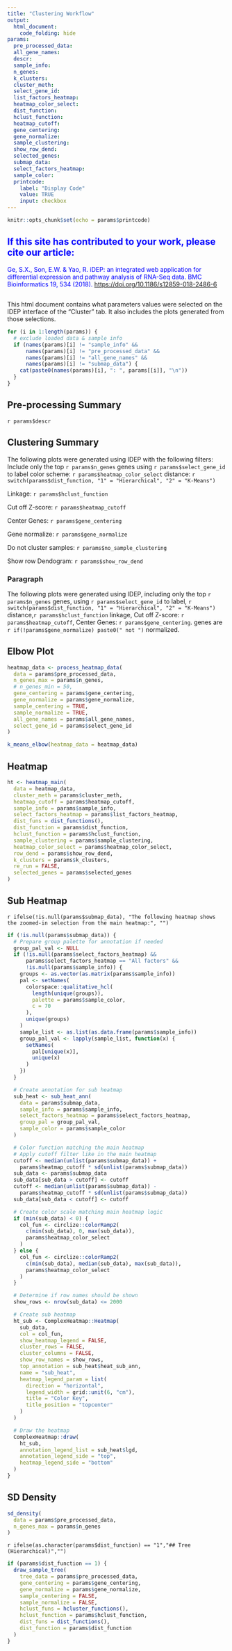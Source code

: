 ```yaml
---
title: "Clustering Workflow"
output: 
  html_document:
    code_folding: hide
params:
  pre_processed_data:
  all_gene_names:
  descr:
  sample_info:
  n_genes:
  k_clusters:
  cluster_meth:
  select_gene_id:
  list_factors_heatmap:
  heatmap_color_select:
  dist_function:
  hclust_function:
  heatmap_cutoff:
  gene_centering:
  gene_normalize:
  sample_clustering:
  show_row_dend:
  selected_genes:
  submap_data:
  select_factors_heatmap:
  sample_color:
  printcode:
    label: "Display Code"
    value: TRUE
    input: checkbox
---
```


```r
knitr::opts_chunk$set(echo = params$printcode)
```
<div>

::: {style="color: Blue"}
## If this site has contributed to your work, please cite our article:

Ge, S.X., Son, E.W. & Yao, R. iDEP: an integrated web application for differential expression and pathway analysis of RNA-Seq data. BMC Bioinformatics 19, 534 (2018). <https://doi.org/10.1186/s12859-018-2486-6>
:::

## 

</div>

<!-- This document cannot be knit directly from R studio -->

This html document contains what parameters values were selected on the IDEP interface of the "Cluster" tab. It also includes the plots generated from those selections.

<!-- # ALL SELECTED PARAMETERS -->

```r
for (i in 1:length(params)) {
  # exclude loaded data & sample info
  if (names(params)[i] != "sample_info" &&
      names(params)[i] != "pre_processed_data" &&
      names(params)[i] != "all_gene_names" &&
      names(params)[i] != "submap_data") {
    cat(paste0(names(params)[i], ": ", params[[i]], "\n"))
  }
}
```

## Pre-processing Summary

`r params$descr`

## Clustering Summary

The following plots were generated using IDEP with the following filters: Include only the top `r params$n_genes` genes using `r params$select_gene_id` to label color scheme: `r params$heatmap_color_select` distance: `r switch(params$dist_function, "1" = "Hierarchical", "2" = "K-Means")`

Linkage: `r params$hclust_function`

Cut off Z-score: `r params$heatmap_cutoff`

Center Genes: `r params$gene_centering`

Gene normalize: `r params$gene_normalize`

Do not cluster samples: `r params$no_sample_clustering`

Show row Dendogram: `r params$show_row_dend`

### Paragraph

The following plots were generated using IDEP, including only the top `r params$n_genes` genes, using `r params$select_gene_id` to label, `r switch(params$dist_function, "1" = "Hierarchical", "2" = "K-Means")` distance,`r params$hclust_function` linkage, Cut off Z-score: `r params$heatmap_cutoff`, Center Genes: `r params$gene_centering`. genes are `r if(!params$gene_normalize) paste0(" not ")` normalized.

## Elbow Plot

```r
heatmap_data <- process_heatmap_data(
  data = params$pre_processed_data,
  n_genes_max = params$n_genes,
  # n_genes_min = 50,
  gene_centering = params$gene_centering,
  gene_normalize = params$gene_normalize,
  sample_centering = TRUE,
  sample_normalize = TRUE,
  all_gene_names = params$all_gene_names,
  select_gene_id = params$select_gene_id
)

k_means_elbow(heatmap_data = heatmap_data)
```

## Heatmap

```r
ht <- heatmap_main(
  data = heatmap_data,
  cluster_meth = params$cluster_meth,
  heatmap_cutoff = params$heatmap_cutoff,
  sample_info = params$sample_info,
  select_factors_heatmap = params$list_factors_heatmap,
  dist_funs = dist_functions(),
  dist_function = params$dist_function,
  hclust_function = params$hclust_function,
  sample_clustering = params$sample_clustering,
  heatmap_color_select = params$heatmap_color_select,
  row_dend = params$show_row_dend,
  k_clusters = params$k_clusters,
  re_run = FALSE,
  selected_genes = params$selected_genes
)
```

## Sub Heatmap

`r ifelse(!is.null(params$submap_data), "The following heatmap shows the zoomed-in selection from the main heatmap:", "")`

```r
if (!is.null(params$submap_data)) {
  # Prepare group palette for annotation if needed
  group_pal_val <- NULL
  if (!is.null(params$select_factors_heatmap) &&
      params$select_factors_heatmap == "All factors" &&
      !is.null(params$sample_info)) {
    groups <- as.vector(as.matrix(params$sample_info))
    pal <- setNames(
      colorspace::qualitative_hcl(
        length(unique(groups)),
        palette = params$sample_color,
        c = 70
      ),
      unique(groups)
    )
    sample_list <- as.list(as.data.frame(params$sample_info))
    group_pal_val <- lapply(sample_list, function(x) {
      setNames(
        pal[unique(x)],
        unique(x)
      )
    })
  }

  # Create annotation for sub heatmap
  sub_heat <- sub_heat_ann(
    data = params$submap_data,
    sample_info = params$sample_info,
    select_factors_heatmap = params$select_factors_heatmap,
    group_pal = group_pal_val,
    sample_color = params$sample_color
  )

  # Color function matching the main heatmap
  # Apply cutoff filter like in the main heatmap
  cutoff <- median(unlist(params$submap_data)) +
    params$heatmap_cutoff * sd(unlist(params$submap_data))
  sub_data <- params$submap_data
  sub_data[sub_data > cutoff] <- cutoff
  cutoff <- median(unlist(params$submap_data)) -
    params$heatmap_cutoff * sd(unlist(params$submap_data))
  sub_data[sub_data < cutoff] <- cutoff

  # Create color scale matching main heatmap logic
  if (min(sub_data) < 0) {
    col_fun <- circlize::colorRamp2(
      c(min(sub_data), 0, max(sub_data)),
      params$heatmap_color_select
    )
  } else {
    col_fun <- circlize::colorRamp2(
      c(min(sub_data), median(sub_data), max(sub_data)),
      params$heatmap_color_select
    )
  }

  # Determine if row names should be shown
  show_rows <- nrow(sub_data) <= 2000

  # Create sub heatmap
  ht_sub <- ComplexHeatmap::Heatmap(
    sub_data,
    col = col_fun,
    show_heatmap_legend = FALSE,
    cluster_rows = FALSE,
    cluster_columns = FALSE,
    show_row_names = show_rows,
    top_annotation = sub_heat$heat_sub_ann,
    name = "sub_heat",
    heatmap_legend_param = list(
      direction = "horizontal",
      legend_width = grid::unit(6, "cm"),
      title = "Color Key",
      title_position = "topcenter"
    )
  )

  # Draw the heatmap
  ComplexHeatmap::draw(
    ht_sub,
    annotation_legend_list = sub_heat$lgd,
    annotation_legend_side = "top",
    heatmap_legend_side = "bottom"
  )
}
```

## SD Density

```r
sd_density(
  data = params$pre_processed_data,
  n_genes_max = params$n_genes
)
```



`r ifelse(as.character(params$dist_function) == "1","## Tree (Hierarchical)","")`
```r
if (params$dist_function == 1) {
  draw_sample_tree(
    tree_data = params$pre_processed_data,
    gene_centering = params$gene_centering,
    gene_normalize = params$gene_normalize,
    sample_centering = FALSE,
    sample_normalize = FALSE,
    hclust_funs = hcluster_functions(),
    hclust_function = params$hclust_function,
    dist_funs = dist_functions(),
    dist_function = params$dist_function
  )
}
```


<!-- # Correlation Matrix (Not included in app) -->
<!-- ```{r} -->
<!-- cor_plot( -->
<!--   data = params$pre_processed_data, -->
<!--   label_pcc = TRUE, -->
<!--   heat_cols = c("red", "black", "green"), -->
<!--   text_col = "white" -->
<!-- ) -->
<!-- ``` -->
